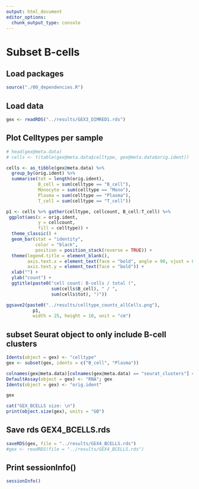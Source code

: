 ```yaml
---
output: html_document
editor_options: 
  chunk_output_type: console
---
```



# Subset B-cells {#Subset_B-cells}
## Load packages

```r

source("./00_dependencies.R")

```


## Load data

```r

gex <- readRDS("../results/GEX3_DIMRED1.rds")

```


## Plot Celltypes per sample

```r

# head(gex@meta.data)
# cells <- t(table(gex@meta.data$celltype, gex@meta.data$orig.ident))

cells <- as_tibble(gex@meta.data) %>%
  group_by(orig.ident) %>%
  summarise(tot = length(orig.ident),
            B_cell = sum(celltype == "B_cell"),
            Monocyte = sum(celltype == "Mono"),
            Plasma = sum(celltype == "Plasma"),
            T_cell = sum(celltype == "T_cell")) 

p1 <- cells %>% gather(celltype, cellcount, B_cell:T_cell) %>% 
 ggplot(aes(x = orig.ident, 
            y = cellcount, 
            fill = celltype)) + 
  theme_classic() + 
  geom_bar(stat = "identity", 
           color = "black", 
           position = position_stack(reverse = TRUE)) + 
  theme(legend.title = element_blank(),
        axis.text.x = element_text(face = "bold", angle = 90, vjust = 0.5, hjust = 1),
        axis.text.y = element_text(face = "bold")) +
  xlab("") +
  ylab("count") +
  ggtitle(paste0("cell count: B-cells / total (", 
                 sum(cells$B_cell), " / ", 
                 sum(cells$tot), ")"))

ggsave2(paste0("../results/celltype_counts_allCells.png"), 
          p1,
          width = 25, height = 10, unit = "cm")


```


## subset Seurat object to only include B-cell clusters

```r

Idents(object = gex) <- "celltype"
gex <- subset(gex, idents = c("B_cell", "Plasma"))

colnames(gex@meta.data)[colnames(gex@meta.data) == "seurat_clusters"] <- "seurat_clusters_1"
DefaultAssay(object = gex) <- "RNA"; gex
Idents(object = gex) <- "orig.ident"

gex

cat("GEX_BCELLS size: \n")
print(object.size(gex), units = "GB")


```


## Save rds GEX4_BCELLS.rds

```r

saveRDS(gex, file = "../results/GEX4_BCELLS.rds")
#gex <- readRDS(file = "../results/GEX4_BCELLS.rds")

```


## Print sessionInfo()

```r

sessionInfo()

```

